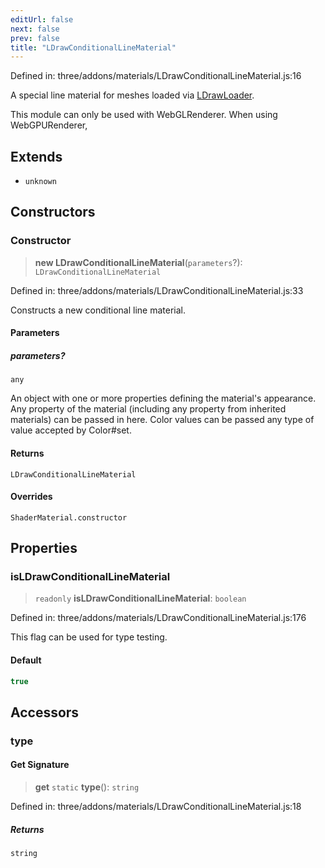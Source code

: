 ```yaml
---
editUrl: false
next: false
prev: false
title: "LDrawConditionalLineMaterial"
---
```


Defined in: three/addons/materials/LDrawConditionalLineMaterial.js:16

A special line material for meshes loaded via [LDrawLoader](LDrawLoader.html).

This module can only be used with WebGLRenderer. When using WebGPURenderer,

## Extends

- `unknown`

## Constructors

### Constructor

> **new LDrawConditionalLineMaterial**(`parameters`?): `LDrawConditionalLineMaterial`

Defined in: three/addons/materials/LDrawConditionalLineMaterial.js:33

Constructs a new conditional line material.

#### Parameters

##### parameters?

`any`

An object with one or more properties
defining the material's appearance. Any property of the material
(including any property from inherited materials) can be passed
in here. Color values can be passed any type of value accepted
by Color#set.

#### Returns

`LDrawConditionalLineMaterial`

#### Overrides

`ShaderMaterial.constructor`

## Properties

### isLDrawConditionalLineMaterial

> `readonly` **isLDrawConditionalLineMaterial**: `boolean`

Defined in: three/addons/materials/LDrawConditionalLineMaterial.js:176

This flag can be used for type testing.

#### Default

```ts
true
```

## Accessors

### type

#### Get Signature

> **get** `static` **type**(): `string`

Defined in: three/addons/materials/LDrawConditionalLineMaterial.js:18

##### Returns

`string`
